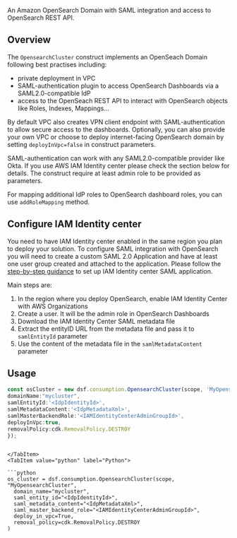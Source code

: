 [//]: # (This file is generated, do not modify directly, update the README.md in framework/src/consumption)

An Amazon OpenSearch Domain with SAML integration and access to OpenSearch REST API. 

## Overview

The `OpensearchCluster` construct implements an OpenSeach Domain following best practises including:
 * private deployment in VPC
 * SAML-authentication plugin to access OpenSearch Dashboards via a SAML2.0-compatible IdP
 * access to the OpenSeach REST API to interact with OpenSearch objects like Roles, Indexes, Mappings... 
  
By default VPC also creates VPN client endpoint with SAML-authentication to allow secure access to the dashboards. Optionally, you can also provide your own VPC or choose to deploy internet-facing OpenSearch domain by setting `deployInVpc=false` in construct parameters.

SAML-authentication can work with any SAML2.0-compatible provider like Okta. If you use AWS IAM Identity center please check the section below for details. The construct require at least admin role to be provided as parameters. 

For mapping additional IdP roles to OpenSearch dashboard roles, you can use `addRoleMapping` method. 

## Configure IAM Identity center

You need to have IAM Identity center enabled in the same region you plan to deploy your solution. 
To configure SAML integration with OpenSearch you will need to create a custom SAML 2.0 Application and have at least one user group created and attached to the application.
Please follow the [step-by-step guidance](https://aws.amazon.com/blogs/big-data/role-based-access-control-in-amazon-opensearch-service-via-saml-integration-with-aws-iam-identity-center/) to set up IAM Identity center SAML application.

Main steps are:
1. In the region where you deploy OpenSearch, enable IAM Identity Center with AWS Organizations
2. Create a user. It will be the admin role in OpenSearch Dashboards
3. Download the IAM Identity Center SAML metadata file
4. Extract the entityID URL from the metadata file and pass it to `samlEntityId` parameter
5. Use the content of the metadata file in the `samlMetadataContent` parameter

## Usage

<Tabs>
  <TabItem value="typescript" label="TypeScript" default>

  ```typescript
const osCluster = new dsf.consumption.OpensearchCluster(scope, 'MyOpensearchCluster',{
  domainName:"mycluster",
  samlEntityId:'<IdpIdentityId>',
  samlMetadataContent:'<IdpMetadataXml>',
  samlMasterBackendRole:'<IAMIdentityCenterAdminGroupId>',
  deployInVpc:true,
  removalPolicy:cdk.RemovalPolicy.DESTROY
});
  ```
  
  ```mdx-code-block
  
  </TabItem>
  <TabItem value="python" label="Python">

  ```python
os_cluster = dsf.consumption.OpensearchCluster(scope, "MyOpensearchCluster",
    domain_name="mycluster",
    saml_entity_id="<IdpIdentityId>",
    saml_metadata_content="<IdpMetadataXml>",
    saml_master_backend_role="<IAMIdentityCenterAdminGroupId>",
    deploy_in_vpc=True,
    removal_policy=cdk.RemovalPolicy.DESTROY
)
  ```

  </TabItem>
</Tabs>

